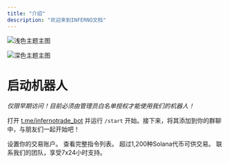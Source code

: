 ```yaml
---
title: "介绍"
description: "欢迎来到INFERNO文档"
---
```


<img
  className="block dark:hidden"
    src="/inferno-banner-main.png"
  alt="浅色主题主图"
/>

<img
  className="hidden dark:block"
    src="/inferno-banner-main.png"
  alt="深色主题主图"
  title={true}
/>

# **启动机器人**

_仅限早期访问！目前必须由管理员白名单授权才能使用我们的机器人！_

打开 [t.me/infernotrade_bot](https://t.me/infernotrade_bot) 并运行 `/start` 开始。接下来，将其添加到你的群聊中，与朋友们一起开始吧！

<CardGroup cols={2}>
  <Card title="1. 创建账户" icon="pen-to-square" href="https://t.me/infernotrade_bot">
    设置你的交易账户。
  </Card>
  <Card title="2. 指令" icon="gun" href="/commands">
    查看完整指令列表。
  </Card>
</CardGroup>

<CardGroup cols={2}>
  <Card title="3. 可交易资产" icon="gift" href="https://www.infernobot.io/tokens">
    超过1,200种Solana代币可供交易。
  </Card>
  <Card title="支持" icon="screwdriver-wrench" href="https://discord.gg/kNkgsUT2">
    联系我们的团队，享受7x24小时支持。
  </Card>
</CardGroup>
